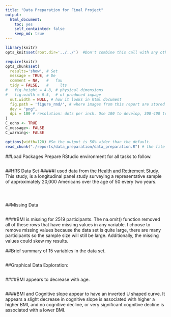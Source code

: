 ```yaml
---
title: "Data Preparation for Final Project"
output:
  html_document:
    toc: yes
    self_containted: false
    keep_md: true
---  
```

<!-- for more options study http://rmarkdown.rstudio.com/html_document_format.html  -->
<!-- The report is produced from
REPOSITORY: the-name-of-the-repository
BRANCH: the-name-of-the-branch
PATH: ../Reports/
-->

<!--  Set the working directory to the repository's base directory; this assumes the report is nested inside of only one directory.-->
```r
library(knitr)
opts_knit$set(root.dir='../../')  #Don't combine this call with any other chunk -especially one that uses file paths.
```

<!-- Set the report-wide options, and point to the external script file. -->
```r
require(knitr)
opts_chunk$set(
  results='show', # Set
  message = TRUE, # De
  comment = NA,   #   fau
  tidy = FALSE,   #     lts
#   fig.height = 4.8, # physical dimensions
#   fig.width = 6.5,  # of produced impage
  out.width = NULL, # how it looks in html document
  fig.path = 'figure_rmd/', # where images from this report are stored
  dev = "png",
  dpi = 100 # resolution: dots per inch. Use 100 to develop, 300-400 to print. adjust
)
C_echo <- TRUE
C_message<- FALSE
C_warning<- FALSE

options(width=120) #So the output is 50% wider than the default.
read_chunk("./reports/data_preparation/data_preparation.R") # the file to which knitr calls for the chunks
```

##Load Packages
Prepare RStudio environment for all tasks to follow.
```r
```

##HRS Data Set
#####I used data from [the Health and Retirement Study](http://hrsonline.isr.umich.edu/).  This study, is a longitudinal panel study surveying a representative sample of approximately 20,000 Americans over the age of 50 every two years. 


```r
```

```r
```

```r
```
##Missing Data
```r
```
####BMI is missing for 2519 participants.  The na.omit() function removed all of these rows that have missing values in any variable. I choose to remove missing values because the data set is quite large, there are many participants so the sample size will still be large.  Additionally, the missing values could skew my results.


##Brief summary of 15 variables in the data set.
```r
```

##Graphical Data Exploration:


```r
```

####BMI appears to decrease with age.




```r
```

####BMI and Cognitive slope appear to have an inverted U shaped curve. It appears a slight decrease in cognitive slope is associated with higher a higher BMI, and no cognitive decline, or very significant cognitive decline is associated with a lower BMI.


```r
```

```r
```


